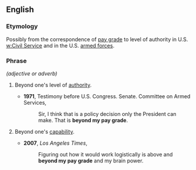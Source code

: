 ==English==

===Etymology===
Possibly from the correspondence of [[pay grade]] to level of authority in U.S. [[w:Civil Service]] and in the U.S. [[armed forces]].

===Phrase===
{{infl|en|phrase|head=[[beyond]] [[one]][['s]] [[pay]] [[grade]]}}  ''(adjective or adverb)''

# {{idiom}} Beyond one's level of [[authority]].
#*'''1971''', Testimony before U.S. Congress. Senate. Committee on Armed Services,
#*:Sir, I think that is a policy decision only the President can make. That is '''beyond my pay grade'''. 
# {{idiom}} Beyond one's [[capability]].
#*'''2007''', ''Los Angeles Times'',
#*:Figuring out how it would work logistically is above and '''beyond my pay grade''' and my brain power.